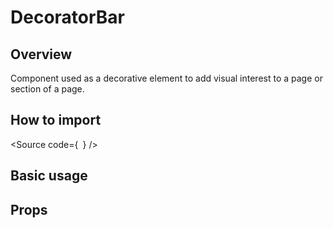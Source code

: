

<Meta of={Stories} />

# DecoratorBar

## Overview

Component used as a decorative element to add visual interest to a page or
section of a page.

## How to import

<Source
  code={`
`}
/>

## Basic usage

<Canvas of={Stories.Base} />

## Props

<ArgTypes of={Stories} />
